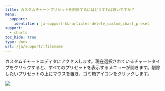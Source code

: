 ---
title: カスタムチャートプリセットを削除するにはどうすれば良いですか？
menu:
  support:
    identifier: ja-support-kb-articles-delete_custom_chart_preset
support:
  - charts
toc_hide: true
type: docs
url: /ja/support/:filename
---
カスタムチャートエディタにアクセスします。現在選択されているチャートタイプをクリックすると、すべてのプリセットを表示するメニューが開きます。削除したいプリセットの上にマウスを置き、ゴミ箱アイコンをクリックします。

<Frame>
    <img src="/images/app_ui/delete_custome_chart_preset.gif"  />
</Frame>